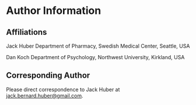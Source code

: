 # Author Information {.unnumbered}

## Affiliations

Jack Huber Department of Pharmacy, Swedish Medical Center, Seattle, USA

Dan Koch Department of Psychology, Northwest University, Kirkland, USA

## Corresponding Author

Please direct correspondence to Jack Huber at [jack.bernard.huber\@gmail.com](mailto:jack.bernard.huber@gmail.com).
